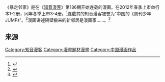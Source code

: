 《暴走邻家》是在《[[知音漫客|知音漫客]]》第186期开始连载的漫画。在2012年春季上市单行本1-2册，同年冬季上市3-4册。<ref>{{Cite news|url=http://www.dogame.com.cn/gamerc/new_3979&275.html|title=最新暴走邻家漫画专题带你一起暴走世界！|language=zh-cn|publisher=Dogame游戏兵工厂|author=游戏兵工厂|date=2013年1月21日|accessdate=2015-04-21}}{{dead link|date=2018年3月 |bot=InternetArchiveBot |fix-attempted=yes }}</ref>连载其的知音漫客被誉为"中国的《周刊少年JUMP》”。<ref>{{Cite news|url=http://news.cnhubei.com/xw/wh/201412/t3140418.shtml|title=《知音漫客》九周年庆 知名漫画家元旦光谷签售|language=zh-cn|publisher=荆楚网|author=|date=2014-12-31|accessdate=2015-04-21|archive-url=https://web.archive.org/web/20160325013806/http://news.cnhubei.com/xw/wh/201412/t3140418.shtml|archive-date=2016-03-25|dead-url=yes}}</ref>漫画讲述隔壁搬来的新邻居是漫画家……。<ref>{{Cite news|url=http://www.gamersky.com/news/201308/289570_7.shtml|title=不输《火影忍者》《海贼王》之流！40部国优秀国漫等您品鉴|language=zh-cn|publisher=游民星空 GamerSky.com|author=肿、么要和谐|date=2013-08-12|accessdate=2015-04-21|archive-date=2015-05-29|archive-url=https://web.archive.org/web/20150529032632/http://www.gamersky.com/news/201308/289570_7.shtml|dead-url=no}}</ref>

==来源==
{{reflist}}

[[Category:知音漫客|Category:知音漫客]]
[[Category:漫畫題材漫畫|Category:漫畫題材漫畫]]
[[Category:中国漫画作品|Category:中国漫画作品]]